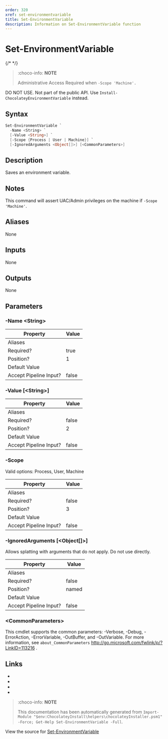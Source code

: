 ---
order: 320
xref: set-environmentvariable
title: Set-EnvironmentVariable
description: Information on Set-EnvironmentVariable function
---

# Set-EnvironmentVariable

{/* <!-- This documentation is automatically generated from https://github.com/chocolatey/choco/blob/master/src/chocolatey.resources/helpers/functions/Set-EnvironmentVariable.ps1 using https://github.com/chocolatey/choco/blob/master/GenerateDocs.ps1. Contributions are welcome at the original location(s). --> */}

> :choco-info: **NOTE**
>
> Administrative Access Required when `-Scope 'Machine'.`

DO NOT USE. Not part of the public API. Use
`Install-ChocolateyEnvironmentVariable` instead.

## Syntax

~~~powershell
Set-EnvironmentVariable `
  -Name <String> `
  [-Value <String>] `
  [-Scope {Process | User | Machine}] `
  [-IgnoredArguments <Object[]>] [<CommonParameters>]
~~~

## Description

Saves an environment variable.

## Notes

This command will assert UAC/Admin privileges on the machine if
`-Scope 'Machine'`.

## Aliases

None

## Inputs

None

## Outputs

None

## Parameters

###  -Name &lt;String&gt;
Property               | Value
---------------------- | -----
Aliases                | 
Required?              | true
Position?              | 1
Default Value          | 
Accept Pipeline Input? | false
 
###  -Value [&lt;String&gt;]
Property               | Value
---------------------- | -----
Aliases                | 
Required?              | false
Position?              | 2
Default Value          | 
Accept Pipeline Input? | false
 
###  -Scope

Valid options: Process, User, Machine

Property               | Value
---------------------- | -----
Aliases                | 
Required?              | false
Position?              | 3
Default Value          | 
Accept Pipeline Input? | false
 
###  -IgnoredArguments [&lt;Object[]&gt;]
Allows splatting with arguments that do not apply. Do not use directly.

Property               | Value
---------------------- | -----
Aliases                | 
Required?              | false
Position?              | named
Default Value          | 
Accept Pipeline Input? | false
 
### &lt;CommonParameters&gt;

This cmdlet supports the common parameters: -Verbose, -Debug, -ErrorAction, -ErrorVariable, -OutBuffer, and -OutVariable. For more information, see `about_CommonParameters` http://go.microsoft.com/fwlink/p/?LinkID=113216 .


## Links

 * <Xref title="Install-ChocolateyEnvironmentVariable" value="install-chocolateyenvironmentvariable" />
 * <Xref title="Uninstall-ChocolateyEnvironmentVariable" value="uninstall-chocolateyenvironmentvariable" />
 * <Xref title="Install-ChocolateyPath" value="install-chocolateypath" />
 * <Xref title="Get-EnvironmentVariable" value="get-environmentvariable" />


<Xref title="Function Reference" value="powershell-reference" />

> :choco-info: **NOTE**
>
> This documentation has been automatically generated from `Import-Module "$env:ChocolateyInstall\helpers\chocolateyInstaller.psm1" -Force; Get-Help Set-EnvironmentVariable -Full`.

View the source for [Set-EnvironmentVariable](https://github.com/chocolatey/choco/blob/master/src/chocolatey.resources/helpers/functions/Set-EnvironmentVariable.ps1)
